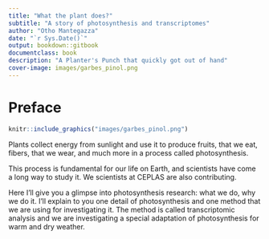 ```yaml
---
title: "What the plant does?"
subtitle: "A story of photosynthesis and transcriptomes"
author: "Otho Mantegazza"
date: "`r Sys.Date()`"
output: bookdown::gitbook
documentclass: book
description: "A Planter's Punch that quickly got out of hand"
cover-image: images/garbes_pinol.png
---
```


# Preface {-}

```r
knitr::include_graphics("images/garbes_pinol.png")
```


Plants collect energy from sunlight and use it to produce fruits, that we eat, fibers, that we wear, and much more in a process called photosynthesis.

This process is fundamental for our life on Earth, and scientists have come a long way to study it. We scientists at CEPLAS are also contributing.

Here I'll give you a glimpse into photosynthesis research: what we do, why we do it. I'll explain to you one detail of photosynthesis and one method that we are using for investigating it. The method is called transcriptomic analysis and we are investigating a special adaptation of photosynthesis for warm and dry weather.


